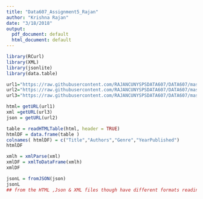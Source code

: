 ```yaml
---
title: "Data607_Assignment5_Rajan"
author: "Krishna Rajan"
date: "3/18/2018"
output:
  pdf_document: default
  html_document: default
---
```


```r
library(RCurl)
library(XML)
library(jsonlite)
library(data.table)

url1="https://raw.githubusercontent.com/RAJANCUNYSPSDATA607/DATA607/master/Data607_Assignment5_Html"
url2="https://raw.githubusercontent.com/RAJANCUNYSPSDATA607/DATA607/master/Dat607_Assign5_json"
url3="https://raw.githubusercontent.com/RAJANCUNYSPSDATA607/DATA607/master/Data_607_Assignment5_XML"

html= getURL(url1)
xml =getURL(url3)
json = getURL(url2)

table = readHTMLTable(html, header = TRUE)
htmlDF = data.frame(table )
colnames( htmlDF) = c("Title","Authors","Genre","YearPublished")
htmlDF

xmlh = xmlParse(xml)
xmlDF = xmlToDataFrame(xmlh)
xmlDF

jsonL = fromJSON(json)
jsonL
## from the HTML ,Json & XML files though have different formats reading them into a data frame can provide identical results.
```

